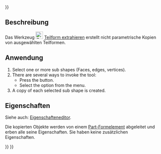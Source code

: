 <languages/>
{{UnfinishedDocu{{#translation:}}}}

<div lang="en" dir="ltr" class="mw-content-ltr">
{{Docnav
|[[Curves_GeomInfo|GeomInfo]]
|[[Curves_ParametricSolid|ParametricSolid]]
|[[Curves_Workbench|Curves]]
|IconL=Curves_GeomInfo.svg
|IconR=Curves_ParametricSolid.svg
|IconC=Curves_workbench_icon.svg
}}
</div>

<div lang="en" dir="ltr" class="mw-content-ltr">
{{GuiCommand
|Name=Curves ExtractSubshape
|MenuLocation=Misc. → Extract subshape
|Workbenches=[[Curves_Workbench|Curves]]
}}
</div>

<span id="Description"></span>
==Beschreibung==

Das Werkzeug [[Image:Curves_ExtractSubshape.svg|24px]] [[Curves_ExtractSubshape/de|Teilform extrahieren]] erstellt nicht parametrische Kopien von ausgewählten Teilformen.

<span id="Usage"></span>
==Anwendung==

<div lang="en" dir="ltr" class="mw-content-ltr">
# Select one or more sub shapes (Faces, edges, vertices).
# There are several ways to invoke the tool:
#* Press the {{Button|[[Image:Curves_ExtractSubshape.svg|16px]] [[Curves_ExtractSubshape|Extract subshape]]}} button.
#* Select the {{MenuCommand|Misc. → [[Image:Curves_ExtractSubshape.svg|16px]] Extract subshape}} option from the menu.
# A copy of each selected sub shape is created.
</div>

<span id="Properties"></span>
==Eigenschaften==

Siehe auch: [[Property_editor/de|Eigenschafteneditor]].

Die kopierten Objekte werden von einem [[Part_Feature/de|Part-Formelement]] abgeleitet und erben alle seine Eigenschaften. Sie haben keine zusätzlichen Eigenschaften.


<div lang="en" dir="ltr" class="mw-content-ltr">
{{Docnav
|[[Curves_GeomInfo|GeomInfo]]
|[[Curves_ParametricSolid|ParametricSolid]]
|[[Curves_Workbench|Curves]]
|IconL=Curves_GeomInfo.svg
|IconR=Curves_ParametricSolid.svg
|IconC=Curves_workbench_icon.svg
}}
</div>

{{Curves Tools navi{{#translation:}}}}
{{Userdocnavi{{#translation:}}}}